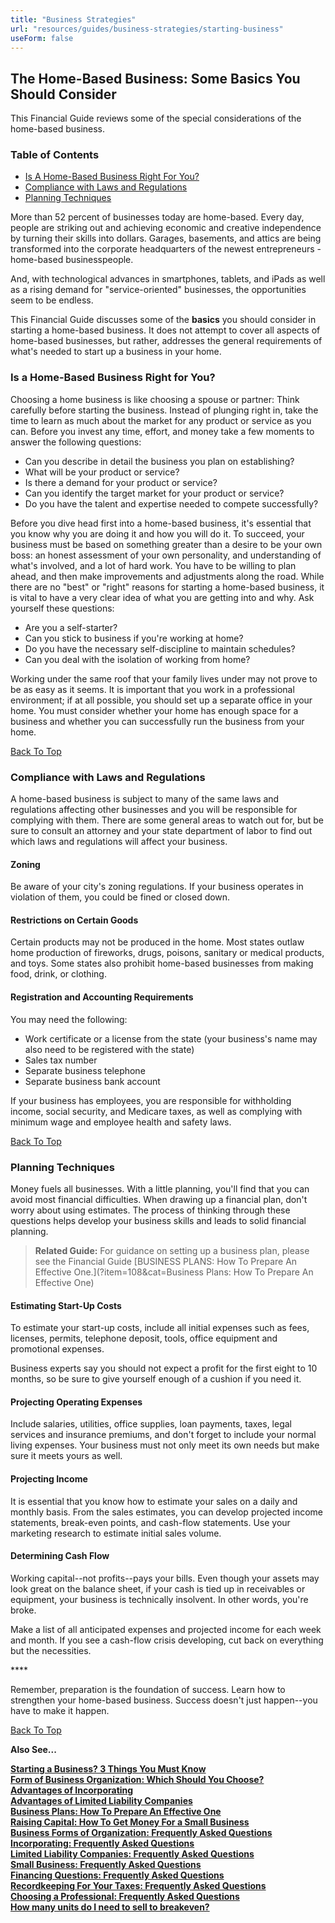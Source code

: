 ```yaml
---
title: "Business Strategies"
url: "resources/guides/business-strategies/starting-business"
useForm: false
---
```



The Home-Based Business: Some Basics You Should Consider
--------------------------------------------------------

This Financial Guide reviews some of the special considerations of the home-based business.

### Table of Contents

*   [Is A Home-Based Business Right For You?](#1)
*   [Compliance with Laws and Regulations](#2)
*   [Planning Techniques](#3)

More than 52 percent of businesses today are home-based. Every day, people are striking out and achieving economic and creative independence by turning their skills into dollars. Garages, basements, and attics are being transformed into the corporate headquarters of the newest entrepreneurs - home-based businesspeople.

And, with technological advances in smartphones, tablets, and iPads as well as a rising demand for "service-oriented" businesses, the opportunities seem to be endless.

This Financial Guide discusses some of the **basics** you should consider in starting a home-based business. It does not attempt to cover all aspects of home-based businesses, but rather, addresses the general requirements of what's needed to start up a business in your home.

### Is a Home-Based Business Right for You?

Choosing a home business is like choosing a spouse or partner: Think carefully before starting the business. Instead of plunging right in, take the time to learn as much about the market for any product or service as you can. Before you invest any time, effort, and money take a few moments to answer the following questions:

*   Can you describe in detail the business you plan on establishing?
*   What will be your product or service?
*   Is there a demand for your product or service?
*   Can you identify the target market for your product or service?
*   Do you have the talent and expertise needed to compete successfully?

Before you dive head first into a home-based business, it's essential that you know why you are doing it and how you will do it. To succeed, your business must be based on something greater than a desire to be your own boss: an honest assessment of your own personality, and understanding of what's involved, and a lot of hard work. You have to be willing to plan ahead, and then make improvements and adjustments along the road. While there are no "best" or "right" reasons for starting a home-based business, it is vital to have a very clear idea of what you are getting into and why. Ask yourself these questions:

*   Are you a self-starter?
*   Can you stick to business if you're working at home?
*   Do you have the necessary self-discipline to maintain schedules?
*   Can you deal with the isolation of working from home?

Working under the same roof that your family lives under may not prove to be as easy as it seems. It is important that you work in a professional environment; if at all possible, you should set up a separate office in your home. You must consider whether your home has enough space for a business and whether you can successfully run the business from your home.

[Back To Top](#top)

### Compliance with Laws and Regulations

A home-based business is subject to many of the same laws and regulations affecting other businesses and you will be responsible for complying with them. There are some general areas to watch out for, but be sure to consult an attorney and your state department of labor to find out which laws and regulations will affect your business.

#### Zoning

Be aware of your city's zoning regulations. If your business operates in violation of them, you could be fined or closed down.

#### Restrictions on Certain Goods

Certain products may not be produced in the home. Most states outlaw home production of fireworks, drugs, poisons, sanitary or medical products, and toys. Some states also prohibit home-based businesses from making food, drink, or clothing.

#### Registration and Accounting Requirements

You may need the following:

*   Work certificate or a license from the state (your business's name may also need to be registered with the state)
*   Sales tax number
*   Separate business telephone
*   Separate business bank account

If your business has employees, you are responsible for withholding income, social security, and Medicare taxes, as well as complying with minimum wage and employee health and safety laws.

[Back To Top](#top)

### Planning Techniques

Money fuels all businesses. With a little planning, you'll find that you can avoid most financial difficulties. When drawing up a financial plan, don't worry about using estimates. The process of thinking through these questions helps develop your business skills and leads to solid financial planning.

> **Related Guide:** For guidance on setting up a business plan, please see the Financial Guide [BUSINESS PLANS: How To Prepare An Effective One.](?item=108&cat=Business Plans: How To Prepare An Effective One)

#### Estimating Start-Up Costs

To estimate your start-up costs, include all initial expenses such as fees, licenses, permits, telephone deposit, tools, office equipment and promotional expenses.

Business experts say you should not expect a profit for the first eight to 10 months, so be sure to give yourself enough of a cushion if you need it.

#### Projecting Operating Expenses

Include salaries, utilities, office supplies, loan payments, taxes, legal services and insurance premiums, and don't forget to include your normal living expenses. Your business must not only meet its own needs but make sure it meets yours as well.

#### Projecting Income

It is essential that you know how to estimate your sales on a daily and monthly basis. From the sales estimates, you can develop projected income statements, break-even points, and cash-flow statements. Use your marketing research to estimate initial sales volume.

#### Determining Cash Flow

Working capital--not profits--pays your bills. Even though your assets may look great on the balance sheet, if your cash is tied up in receivables or equipment, your business is technically insolvent. In other words, you're broke.

Make a list of all anticipated expenses and projected income for each week and month. If you see a cash-flow crisis developing, cut back on everything but the necessities.

\*\*\*\*

Remember, preparation is the foundation of success. Learn how to strengthen your home-based business. Success doesn't just happen--you have to make it happen.

[Back To Top](#top)

**Also See...**

[**Starting a Business? 3 Things You Must Know**](/resources/guides/business-strategies/starting-business-fg)  
[**Form of Business Organization: Which Should You Choose?**](/resources/guides/business-strategies/form-business-organization-fg)  
[**Advantages of Incorporating**](/resources/guides/business-strategies/incorporating-fg)  
[**Advantages of Limited Liability Companies**](/resources/guides/business-strategies/limited-lliability-companies-fg)  
[**Business Plans: How To Prepare An Effective One**](/resources/guides/business-strategies/business-plans-fg)  
[**Raising Capital: How To Get Money For a Small Business**](/resources/guides/business-strategies/raising-capital-fg)  
[**Business Forms of Organization: Frequently Asked Questions**](/resources/guides/frequently-asked-questions/business-forms-organization-faq)  
[**Incorporating: Frequently Asked Questions**](/resources/guides/frequently-asked-questions/incorporating-faq)  
[**Limited Liability Companies: Frequently Asked Questions**](/resources/guides/frequently-asked-questions/limited-liability-companies-faq)  
[**Small Business: Frequently Asked Questions**](/resources/guides/frequently-asked-questions/small-business-faq)  
[**Financing Questions: Frequently Asked Questions**](/resources/guides/frequently-asked-questions/financing-questions-faq)  
[**Recordkeeping For Your Taxes: Frequently Asked Questions**](/resources/guides/frequently-asked-questions/recordkeeping-taxes-faq)  
[**Choosing a Professional: Frequently Asked Questions**](/resources/guides/frequently-asked-questions/choosing-professional-faq)  
[**How many units do I need to sell to breakeven?**](http://www.calcxml.com/calculators/breakeven-analysis?skn=481)  
